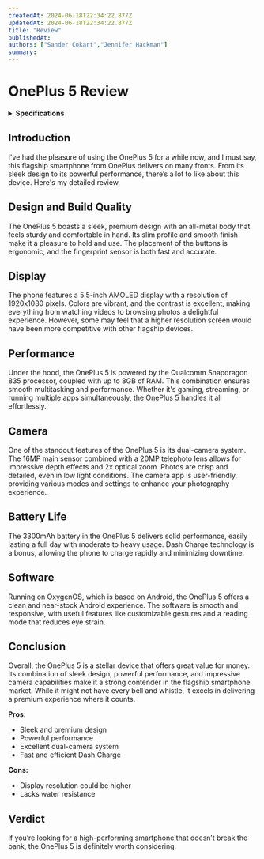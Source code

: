 ```yaml
---
createdAt: 2024-06-18T22:34:22.877Z
updatedAt: 2024-06-18T22:34:22.877Z
title: "Review"
publishedAt:
authors: ["Sander Cokart","Jennifer Hackman"]
summary:
---
```


# OnePlus 5 Review

<details>
    <summary><strong>Specifications</strong></summary>

    | Feature             | Specification                       |
    |---------------------|-------------------------------------|
    | **Design**          | Metal body, slim profile            |
    | **Display**         | 5.5-inch AMOLED, 1920x1080 pixels   |
    | **Processor**       | Qualcomm Snapdragon 835             |
    | **RAM**             | 6GB / 8GB                           |
    | **Storage**         | 64GB / 128GB                        |
    | **Rear Camera**     | 16MP main sensor, 20MP telephoto    |
    | **Front Camera**    | 16MP                                |
    | **Battery**         | 3300mAh                             |
    | **Charging**        | Dash Charge                         |
    | **Operating System**| OxygenOS (based on Android)         |
    | **Connectivity**    | Dual SIM, 4G LTE, Wi-Fi, Bluetooth  |
    | **Dimensions**      | 154.2 x 74.1 x 7.25 mm              |
    | **Weight**          | 153g                                |
    | **Fingerprint Sensor** | Front-mounted, fast and accurate |
    | **Other Features**  | Reading mode, customizable gestures |
</details>

## Introduction
I've had the pleasure of using the OnePlus 5 for a while now, and I must say, this flagship smartphone from OnePlus delivers on many fronts. From its sleek design to its powerful performance, there’s a lot to like about this device. Here's my detailed review.

## Design and Build Quality
The OnePlus 5 boasts a sleek, premium design with an all-metal body that feels sturdy and comfortable in hand. Its slim profile and smooth finish make it a pleasure to hold and use. The placement of the buttons is ergonomic, and the fingerprint sensor is both fast and accurate.

## Display
The phone features a 5.5-inch AMOLED display with a resolution of 1920x1080 pixels. Colors are vibrant, and the contrast is excellent, making everything from watching videos to browsing photos a delightful experience. However, some may feel that a higher resolution screen would have been more competitive with other flagship devices.

## Performance
Under the hood, the OnePlus 5 is powered by the Qualcomm Snapdragon 835 processor, coupled with up to 8GB of RAM. This combination ensures smooth multitasking and performance. Whether it's gaming, streaming, or running multiple apps simultaneously, the OnePlus 5 handles it all effortlessly.

## Camera
One of the standout features of the OnePlus 5 is its dual-camera system. The 16MP main sensor combined with a 20MP telephoto lens allows for impressive depth effects and 2x optical zoom. Photos are crisp and detailed, even in low light conditions. The camera app is user-friendly, providing various modes and settings to enhance your photography experience.

## Battery Life
The 3300mAh battery in the OnePlus 5 delivers solid performance, easily lasting a full day with moderate to heavy usage. Dash Charge technology is a bonus, allowing the phone to charge rapidly and minimizing downtime.

## Software
Running on OxygenOS, which is based on Android, the OnePlus 5 offers a clean and near-stock Android experience. The software is smooth and responsive, with useful features like customizable gestures and a reading mode that reduces eye strain.

## Conclusion
Overall, the OnePlus 5 is a stellar device that offers great value for money. Its combination of sleek design, powerful performance, and impressive camera capabilities make it a strong contender in the flagship smartphone market. While it might not have every bell and whistle, it excels in delivering a premium experience where it counts.

**Pros:**
- Sleek and premium design
- Powerful performance
- Excellent dual-camera system
- Fast and efficient Dash Charge

**Cons:**
- Display resolution could be higher
- Lacks water resistance

## Verdict
If you’re looking for a high-performing smartphone that doesn’t break the bank, the OnePlus 5 is definitely worth considering.